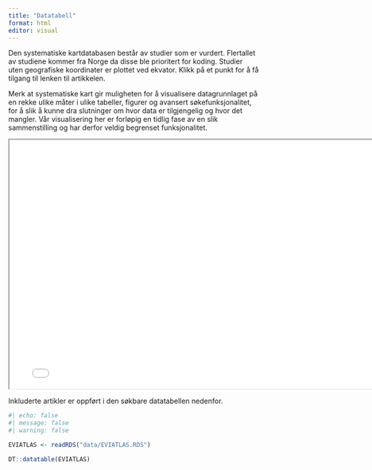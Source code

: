 ```yaml
---
title: "Datatabell"
format: html
editor: visual
---
```


Den systematiske kartdatabasen består av studier som er vurdert. Flertallet av studiene kommer fra Norge da disse ble prioritert for koding. Studier uten geografiske koordinater er plottet ved ekvator. Klikk på et punkt for å få tilgang til lenken til artikkelen.

Merk at systematiske kart gir muligheten for å visualisere datagrunnlaget på en rekke ulike måter i ulike tabeller, figurer og avansert søkefunksjonalitet, for å slik å kunne dra slutninger om hvor data er tilgjengelig og hvor det mangler. Vår visualisering her er forløpig en tidlig fase av en slik sammenstilling og har derfor veldig begrenset funksjonalitet.

```{=html}
<iframe width="780" height="500" src="map.html" title="Kunnskapskart"></iframe>
```
Inkluderte artikler er oppført i den søkbare datatabellen nedenfor.

```r
#| echo: false
#| message: false
#| warning: false

EVIATLAS <- readRDS("data/EVIATLAS.RDS")

DT::datatable(EVIATLAS)

```
